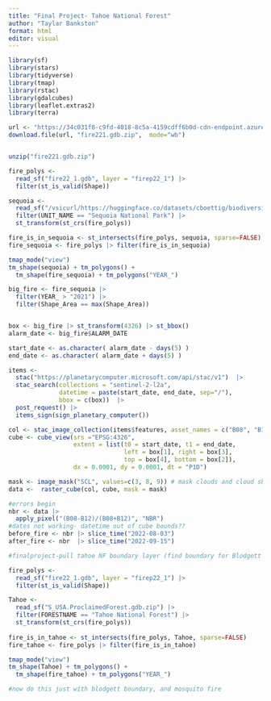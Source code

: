 ```yaml
---
title: "Final Project- Tahoe National Forest"
author: "Taylar Bankston"
format: html
editor: visual
---
```


```r
library(sf)
library(stars)
library(tidyverse)
library(tmap)
library(rstac)
library(gdalcubes)
library(leaflet.extras2)
library(terra)
```

```r
url <- "https://34c031f8-c9fd-4018-8c5a-4159cdff6b0d-cdn-endpoint.azureedge.net/-/media/calfire-website/what-we-do/fire-resource-assessment-program---frap/gis-data/april-2023/fire221gdb.zip?rev=9e3e1e5e61e242d5b2994d666d72a91a&hash=F424990CD64BB7C4CF01C6CE211C0A59"
download.file(url, "fire221.gdb.zip",  mode="wb")


unzip("fire221.gdb.zip")

fire_polys <- 
  read_sf("fire22_1.gdb", layer = "firep22_1") |> 
  filter(st_is_valid(Shape))
```

```r
sequoia <- 
  read_sf("/vsicurl/https://huggingface.co/datasets/cboettig/biodiversity/resolve/main/data/NPS.gdb") |> 
  filter(UNIT_NAME == "Sequoia National Park") |> 
  st_transform(st_crs(fire_polys))

fire_is_in_sequoia <- st_intersects(fire_polys, sequoia, sparse=FALSE)
fire_sequoia <- fire_polys |> filter(fire_is_in_sequoia)
```

```r
tmap_mode("view")
tm_shape(sequoia) + tm_polygons() + 
  tm_shape(fire_sequoia) + tm_polygons("YEAR_")
```

```r
big_fire <- fire_sequoia |> 
  filter(YEAR_ > "2021") |> 
  filter(Shape_Area == max(Shape_Area)) 


box <- big_fire |> st_transform(4326) |> st_bbox() 
alarm_date <- big_fire$ALARM_DATE

start_date <- as.character( alarm_date - days(5) )
end_date <- as.character( alarm_date + days(5) )

items <-  
  stac("https://planetarycomputer.microsoft.com/api/stac/v1")  |>
  stac_search(collections = "sentinel-2-l2a",
              datetime = paste(start_date, end_date, sep="/"),
              bbox = c(box))  |>
  post_request() |>
  items_sign(sign_planetary_computer())

```

```r

col <- stac_image_collection(items$features, asset_names = c("B08", "B12", "SCL"))
cube <- cube_view(srs ="EPSG:4326",
                  extent = list(t0 = start_date, t1 = end_date,
                                left = box[1], right = box[3],
                                top = box[4], bottom = box[2]),
                  dx = 0.0001, dy = 0.0001, dt = "P1D")

mask <- image_mask("SCL", values=c(3, 8, 9)) # mask clouds and cloud shadows
data <-  raster_cube(col, cube, mask = mask)

#errors begin
nbr <- data |> 
  apply_pixel("(B08-B12)/(B08+B12)", "NBR") 
#dates not working- datetime out of cube bounds?? 
before_fire <- nbr |> slice_time("2022-08-03") 
after_fire <- nbr  |> slice_time("2022-09-15")
```

```r
#finalproject-pull tahoe NF boundary layer (find boundary for Blodgett FRS? )

fire_polys <- 
  read_sf("fire22_1.gdb", layer = "firep22_1") |> 
  filter(st_is_valid(Shape))

Tahoe <- 
  read_sf("S_USA.ProclaimedForest.gdb.zip") |> 
  filter(FORESTNAME == "Tahoe National Forest") |>
  st_transform(st_crs(fire_polys))
 
fire_is_in_tahoe <- st_intersects(fire_polys, Tahoe, sparse=FALSE)
fire_tahoe <- fire_polys |> filter(fire_is_in_tahoe)

tmap_mode("view")
tm_shape(Tahoe) + tm_polygons() + 
  tm_shape(fire_tahoe) + tm_polygons("YEAR_")

#now do this just with blodgett boundary, and mosquito fire 

```
